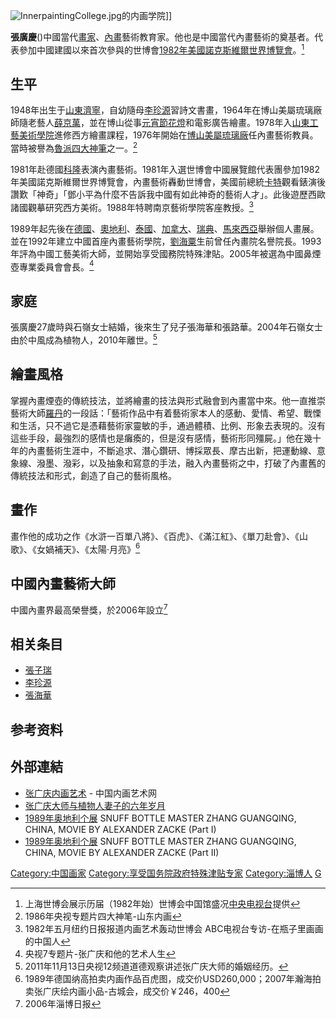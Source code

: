 {{Infobox_Person
| name = 張廣慶
|image= Zhangguangqing.jpg
|box_width= 180px
|occupation= 畫家
| period = 20世紀-21世紀 
|birth_name=
| other_names = 青嶺齋主 粒塵
| Sex = 男
|birth_date= 1948年1月30日
|birth_place= {{ROC}}[[山東|山東]][[濟寧|濟寧]]
| nationality ={{PRC}}
| residence = 
| party = 
| religion = 
| spouse = [[石嶺|石嶺]]（1952年-2010年）
| relatives =[[張子瑞|張子瑞]]（父）、[[李珍源|李珍源]]（母）、[[張海華|張海華]]（子）、[[張路華|張路華]]（子）
|education= [[山东工艺美术学院|山东工艺美术学院]]<br />淄博一中
| past = [[博山美屬琉璃廠|博山美屬琉璃廠]]內畫教員<br />廣告和[[花燈|花燈]]繪畫師<br />南京藝術學院客座教授<br />山東工藝美術學院客座教授<br />中國工藝美術大師<br />享受國務院津貼<br />內畫藝術學院院長<br />中國鼻煙壺專業委員會會長<br />新加坡鼻煙壺研究會永久國際顧問<br />國際內畫協會名譽主席
| work =《补天》、《太阳 月亮》
}}
[[File:InnerpaintingCollege.jpg|thumb]]的内画学院]]

'''張廣慶'''({{bd|1948年|1月30日||}})中國當代[[畫家|畫家]]、[[內畫|內畫]]藝術教育家。他也是中國當代內畫藝術的奠基者。代表參加中國建國以來首次參與的世博會[[1982年美國諾克斯維爾世界博覽會|1982年美國諾克斯維爾世界博覽會]]。<ref>上海世博会展示历届（1982年始）世博会中国馆盛况[[中国中央电视台|中央电视台]]提供</ref>

== 生平 ==
1948年出生于[[山東|山東]][[濟寧|濟寧]]，自幼隨母[[李珍源|李珍源]]習詩文書畫，1964年在博山美屬琉璃廠師隨老藝人[[薛京萬|薛京萬]]，並在博山從事[[元宵節|元宵節]][[花燈|花燈]]和電影廣告繪畫。1978年入[[山東工藝美術學院|山東工藝美術學院]]進修西方繪畫課程，1976年開始在[[博山美屬琉璃廠|博山美屬琉璃廠]]任內畫藝術教員。當時被譽為[[魯派四大神筆|魯派四大神筆]]之一。<ref>1986年央视专题片四大神笔-山东内画</ref>

1981年赴德國[[科隆|科隆]]表演內畫藝術。1981年入選世博會中國展覽館代表團參加1982年美國諾克斯維爾世界博覽會，內畫藝術轟動世博會，美國前總統[[吉米·卡特|卡特]]觀看錶演後讚歎「神奇」「鄧小平為什麼不告訴我中國有如此神奇的藝術人才」。此後遊歷西歐諸國觀摹研究西方美術。1988年特聘南京藝術學院客座教授。<ref>1982年五月纽约日报报道内画艺术轰动世博会 ABC电视台专访-在瓶子里画画的中国人</ref>

1989年起先後在[[德國|德國]]、[[奧地利|奧地利]]、[[泰國|泰國]]、[[加拿大|加拿大]]、[[瑞典|瑞典]]、[[馬來西亞|馬來西亞]]舉辦個人畫展。並在1992年建立中國首座內畫藝術學院，[[劉海粟|劉海粟]]生前曾任內畫院名譽院長。1993年評為中國工藝美術大師，並開始享受國務院特殊津貼。2005年被選為中國鼻煙壺專業委員會會長。<ref>央视7专题片-张广庆和他的艺术人生</ref>

== 家庭 ==
張廣慶27歲時與石嶺女士結婚，後來生了兒子張海華和張路華。2004年石嶺女士由於中風成為植物人，2010年離世。<ref>2011年11月13日央视12频道道德观察讲述张广庆大师的婚姻经历。</ref>

== 繪畫風格 ==
掌握內畫煙壺的傳統技法，並將繪畫的技法與形式融會到內畫當中來。他一直推崇藝術大師[[羅丹|羅丹]]的一段話：「藝術作品中有着藝術家本人的感動、愛情、希望、戰慄和生活，只不過它是憑藉藝術家靈敏的手，通過體積、比例、形象去表現的。沒有這些手段，最強烈的感情也是癱瘓的，但是沒有感情，藝術形同殭屍。」他在幾十年的內畫藝術生涯中，不斷追求、潛心鑽研、博採眾長、摩古出新，把運動線、意象線、潑墨、潑彩，以及抽象和寫意的手法，融入內畫藝術之中，打破了內畫舊的傳統技法和形式，創造了自己的藝術風格。

== 畫作 ==
畫作他的成功之作《水滸一百單八將》、《百虎》、《滿江紅》、《單刀赴會》、《山歌》、《女媧補天》、《太陽·月亮》<ref>1989年德国纳高拍卖内画作品百虎图，成交价USD260,000；2007年瀚海拍卖张广庆绘内画小品-古城会，成交价￥246，400</ref>

==中國內畫藝術大師==
中國內畫界最高榮譽獎，於2006年設立<ref>2006年淄博日报</ref>

==相关条目==
*[[張子瑞|張子瑞]]
*[[李珍源|李珍源]]
*[[張海華|張海華]]

==参考资料==
{{reflist}}

==外部連結==
{{Commonscat|Zhang guangqing}}
* [https://web.archive.org/web/20110720104021/http://www.innerpainting.org/ 张广庆内画艺术] - 中国内画艺术网{{zh}}
* [http://www.boshan.com.cn/news/1016.aspx 张广庆大师与植物人妻子的六年岁月] {{Wayback|url=http://www.boshan.com.cn/news/1016.aspx |date=20160304062646 }}{{zh}}
* [http://www.youtube.com/watch?v=-ecKRYTF2YE 1989年奥地利个展] {{Wayback|url=http://www.youtube.com/watch?v=-ecKRYTF2YE |date=20161002112430 }} SNUFF BOTTLE MASTER ZHANG GUANGQING, CHINA, MOVIE BY ALEXANDER ZACKE (Part I){{en}}
* [http://www.youtube.com/watch?v=93mcyo8rcjM 1989年奥地利个展] {{Wayback|url=http://www.youtube.com/watch?v=93mcyo8rcjM |date=20161001160757 }} SNUFF BOTTLE MASTER ZHANG GUANGQING, CHINA, MOVIE BY ALEXANDER ZACKE (Part II){{en}}

{{Authority control}}
{{DEFAULTSORT:Z}}
[[Category:中国画家|Category:中国画家]]
[[Category:享受国务院政府特殊津贴专家|Category:享受国务院政府特殊津贴专家]]
[[Category:淄博人|Category:淄博人]]
[[Category:张姓|G]]